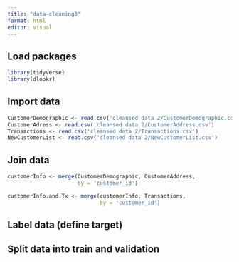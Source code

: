 ```yaml
---
title: "data-cleaning3"
format: html
editor: visual
---
```


## Load packages

```r
library(tidyverse)
library(dlookr)
```

## Import data

```r
CustomerDemographic <- read.csv('cleansed data 2/CustomerDemographic.csv')
CustomerAdress <- read.csv('cleansed data 2/CustomerAddress.csv')
Transactions <- read.csv('cleansed data 2/Transactions.csv')
NewCustomerList <- read.csv('cleansed data 2/NewCustomerList.csv')
```



## Join data

```r
customerInfo <- merge(CustomerDemographic, CustomerAddress,
                      by = 'customer_id')
```

```r
customerInfo.and.Tx <- merge(customerInfo, Transactions,
                             by = 'customer_id')
```

## Label data (define target)

## Split data into train and validation
